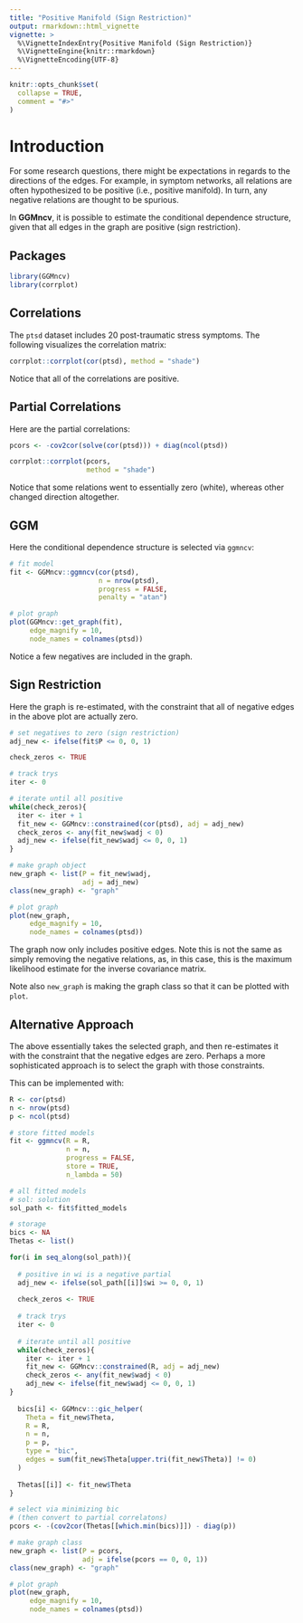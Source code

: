 ---
title: "Positive Manifold (Sign Restriction)"
output: rmarkdown::html_vignette
vignette: >
  %\VignetteIndexEntry{Positive Manifold (Sign Restriction)}
  %\VignetteEngine{knitr::rmarkdown}
  %\VignetteEncoding{UTF-8}
---

```{r, include = FALSE}
knitr::opts_chunk$set(
  collapse = TRUE,
  comment = "#>"
)
```

# Introduction
For some research questions, there might be expectations in regards
to the directions of the edges. For example, in symptom networks,
all relations are often hypothesized to be positive (i.e., positive manifold). 
In turn, any negative relations are thought to be spurious.

In **GGMncv**, it is possible to estimate the conditional 
dependence structure, given that all edges in the graph are 
positive (sign restriction).

## Packages
```{r setup, warning=FALSE, message=FALSE}
library(GGMncv)
library(corrplot)
```

## Correlations
The `ptsd` dataset includes 20 post-traumatic stress symptoms.
The following visualizes the correlation matrix:

```{r}
corrplot::corrplot(cor(ptsd), method = "shade")
```

Notice that all of the correlations are positive.

## Partial Correlations
Here are the partial correlations:

```{r}
pcors <- -cov2cor(solve(cor(ptsd))) + diag(ncol(ptsd))

corrplot::corrplot(pcors, 
                   method = "shade")
```

Notice that some relations went to essentially zero (white), 
whereas other changed direction altogether.

## GGM

Here the conditional dependence structure is selected via
`ggmncv`:

```{r, message=FALSE, warning=FALSE}
# fit model
fit <- GGMncv::ggmncv(cor(ptsd),
                      n = nrow(ptsd),
                      progress = FALSE,
                      penalty = "atan")

# plot graph
plot(GGMncv::get_graph(fit),
     edge_magnify = 10,
     node_names = colnames(ptsd))
```

Notice a few negatives are included in the graph.


## Sign Restriction
Here the graph is re-estimated, with the constraint that all of negative
edges in the above plot are actually zero.

```{r}
# set negatives to zero (sign restriction)
adj_new <- ifelse(fit$P <= 0, 0, 1)

check_zeros <- TRUE

# track trys
iter <- 0

# iterate until all positive
while(check_zeros){
  iter <- iter + 1
  fit_new <- GGMncv::constrained(cor(ptsd), adj = adj_new)
  check_zeros <- any(fit_new$wadj < 0)
  adj_new <- ifelse(fit_new$wadj <= 0, 0, 1)
}

# make graph object
new_graph <- list(P = fit_new$wadj,
                  adj = adj_new)
class(new_graph) <- "graph"

# plot graph
plot(new_graph,
     edge_magnify = 10,
     node_names = colnames(ptsd))
```


The graph now only includes positive edges. Note this is not the
same as simply removing the negative relations, as, in this case,
this is the maximum likelihood estimate for the inverse covariance 
matrix.

Note also `new_graph` is making the graph class so that it can 
be plotted with `plot`.

## Alternative Approach

The above essentially takes the selected graph, and then re-estimates it
with the constraint that the negative edges are zero. Perhaps a more 
sophisticated approach is to select the graph with those constraints.

This can be implemented with:
```{r}
R <- cor(ptsd)
n <- nrow(ptsd)
p <- ncol(ptsd)

# store fitted models
fit <- ggmncv(R = R, 
              n = n, 
              progress = FALSE, 
              store = TRUE, 
              n_lambda = 50)

# all fitted models
# sol: solution
sol_path <- fit$fitted_models

# storage
bics <- NA
Thetas <- list()

for(i in seq_along(sol_path)){
  
  # positive in wi is a negative partial
  adj_new <- ifelse(sol_path[[i]]$wi >= 0, 0, 1)
  
  check_zeros <- TRUE
  
  # track trys
  iter <- 0
  
  # iterate until all positive
  while(check_zeros){
    iter <- iter + 1
    fit_new <- GGMncv::constrained(R, adj = adj_new)
    check_zeros <- any(fit_new$wadj < 0)
    adj_new <- ifelse(fit_new$wadj <= 0, 0, 1)
}
  
  bics[i] <- GGMncv:::gic_helper(
    Theta = fit_new$Theta,
    R = R,
    n = n,
    p = p,
    type = "bic",
    edges = sum(fit_new$Theta[upper.tri(fit_new$Theta)] != 0)
  )
  
  Thetas[[i]] <- fit_new$Theta
}

# select via minimizing bic
# (then convert to partial correlatons)
pcors <- -(cov2cor(Thetas[[which.min(bics)]]) - diag(p))

# make graph class
new_graph <- list(P = pcors,
                  adj = ifelse(pcors == 0, 0, 1))
class(new_graph) <- "graph"

# plot graph
plot(new_graph,
     edge_magnify = 10,
     node_names = colnames(ptsd))
```
